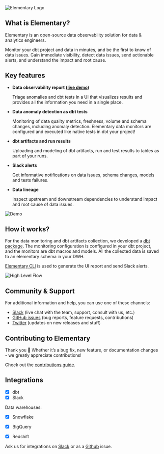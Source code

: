 <Example>
  <div class="dark:bg-slate-200 rounded-md p-4">
    <img src="https://res.cloudinary.com/mintlify/image/upload/v1659304877/elementary/Logo_V2_chbdpu.png" alt="Elementary Logo" />
  </div>
</Example>

## What is Elementary?

Elementary is an open-source data observability solution for data & analytics engineers.

Monitor your dbt project and data in minutes, and be the first to know of data issues. Gain immediate
visibility, detect data issues, send actionable alerts, and understand the impact and root cause.

## Key features

- **Data observability report ([live demo](https://storage.googleapis.com/elementary_static/elementary_demo.html))** 
 
  Triage anomalies and dbt tests in a UI that visualizes results and provides all the information you need in a single place.

- **Data anomaly detection as dbt tests** 

  Monitoring of data quality metrics, freshness, volume and schema changes, including anomaly detection. Elementary data monitors are configured and executed like native tests in dbt your project!

- **dbt artifacts and run results** 
 
  Uploading and modeling of dbt artifacts, run and test results to tables as part of your runs.

- **Slack alerts** 

  Get informative notifications on data issues, schema changes, models and tests failures.

- **Data lineage** 

  Inspect upstream and downstream dependencies to understand impact and root cause of data issues.

<img src="https://res.cloudinary.com/mintlify/image/upload/v1659304880/elementary/Demo-2-screens_k98bdr.gif" alt="Demo" />


## How it works?

For the data monitoring and dbt artifacts collection, we developed a [dbt package](./quickstart#install-the-dbt-package).
The monitoring configuration is configured in your dbt project, and the monitors are dbt macros and models. All the collected data is saved to an elementary schema in your DWH.

[Elementary CLI](./understand-elementary/cli-install#install-and-configure) is used to generate the UI report and send Slack alerts.

<img src="https://res.cloudinary.com/mintlify/image/upload/v1659304881/elementary/High-level-flow_d21jfj.png" alt="High Level Flow" />


## Community & Support

For additional information and help, you can use one of these channels:

- [Slack](https://join.slack.com/t/elementary-community/shared_invite/zt-uehfrq2f-zXeVTtXrjYRbdE_V6xq4Rg) (live chat with the team, support, consult with us, etc.)
- [GitHub issues](https://github.com/elementary-data/elementary-lineage/issues) (bug reports, feature requests, contributions)
- [Twitter](https://twitter.com/ElementaryData) (updates on new releases and stuff)

## Contributing to Elementary

Thank you 🧡 Whether it’s a bug fix, new feature, or documentation changes - we greatly appreciate contributions!

Check out the [contributions guide](./general/contributions.mdx).

## Integrations

- [x] dbt
- [x] Slack

Data warehouses:
- [x] Snowflake
- [x] BigQuery
- [x] Redshift


Ask us for integrations on [Slack](https://join.slack.com/t/elementary-community/shared_invite/zt-uehfrq2f-zXeVTtXrjYRbdE_V6xq4Rg) or as a [Github](https://github.com/elementary-data/elementary) issue.
